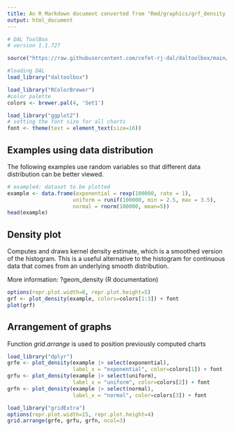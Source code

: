 ```yaml
---
title: An R Markdown document converted from "Rmd/graphics/grf_density.ipynb"
output: html_document
---
```


```r
# DAL ToolBox
# version 1.1.727

source("https://raw.githubusercontent.com/cefet-rj-dal/daltoolbox/main/jupyter.R")

#loading DAL
load_library("daltoolbox") 
```

```r
load_library("RColorBrewer")
#color palette
colors <- brewer.pal(4, 'Set1')

load_library("ggplot2")
# setting the font size for all charts
font <- theme(text = element_text(size=16))
```

## Examples using data distribution
The following examples use random variables so that different data distribution can be better viewed.

```r
# example4: dataset to be plotted  
example <- data.frame(exponential = rexp(100000, rate = 1), 
                     uniform = runif(100000, min = 2.5, max = 3.5), 
                     normal = rnorm(100000, mean=5))
head(example)
```

## Density plot

Computes and draws kernel density estimate, which is a smoothed version of the histogram. This is a useful alternative to the histogram for continuous data that comes from an underlying smooth distribution.

More information: ?geom_density (R documentation)

```r
options(repr.plot.width=8, repr.plot.height=5)
grf <- plot_density(example, colors=colors[1:3]) + font
plot(grf)
```

## Arrangement of graphs

Function $grid.arrange$ is used to position previously computed charts

```r
load_library("dplyr")
grfe <- plot_density(example |> select(exponential), 
                     label_x = "exponential", color=colors[1]) + font  
grfu <- plot_density(example |> select(uniform), 
                     label_x = "uniform", color=colors[2]) + font  
grfn <- plot_density(example |> select(normal), 
                     label_x = "normal", color=colors[3]) + font 
```

```r
load_library("gridExtra") 
options(repr.plot.width=15, repr.plot.height=4)
grid.arrange(grfe, grfu, grfn, ncol=3)
```

